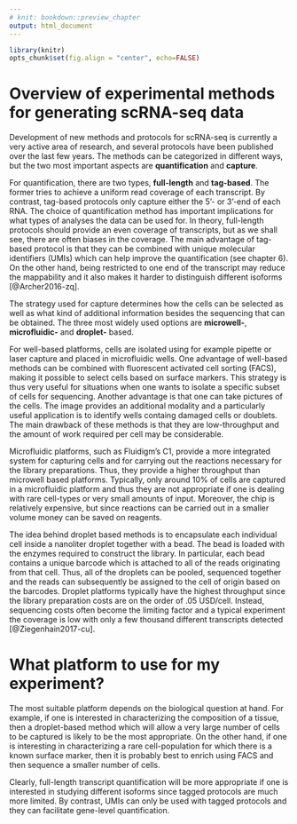 ```yaml
---
# knit: bookdown::preview_chapter
output: html_document
---
```


```r
library(knitr)
opts_chunk$set(fig.align = "center", echo=FALSE)
```

# Overview of experimental methods for generating scRNA-seq data

Development of new methods and protocols for scRNA-seq is currently a very active area of research, and several protocols have been published over the last few years. The methods can be categorized in different ways, but the two most important aspects are __quantification__ and __capture__. 

For quantification, there are two types, __full-length__ and __tag-based__. The former tries to achieve a uniform read coverage of each transcript. By contrast, tag-based protocols only capture either the 5'- or 3'-end of each RNA. The choice of quantification method has important implications for what types of analyses the data can be used for. In theory, full-length protocols should provide an even coverage of transcripts, but as we shall see, there are often biases in the coverage. The main advantage of tag-based protocol is that they can be combined with unique molecular identifiers (UMIs) which can help improve the quantification (see chapter 6). On the other hand, being restricted to one end of the transcript may reduce the mappability and it also makes it harder to distinguish different isoforms [@Archer2016-zq].

The strategy used for capture determines how the cells can be selected as well as what kind of additional information besides the sequencing that can be obtained. The three most widely used options are __microwell-__, __microfluidic-__ and __droplet-__ based.

For well-based platforms, cells are isolated using for example pipette or laser capture and placed in microfluidic wells. One advantage of well-based methods can be combined with fluorescent activated cell sorting (FACS), making it possible to select cells based on surface markers. This strategy is thus very useful for situations when one wants to isolate a specific subset of cells for sequencing. Another advantage is that one can take pictures of the cells. The image provides an additional modality and a particularly useful application is to identify wells containg damaged cells or doublets. The main drawback of these methods is that they are low-throughput and the amount of work required per cell may be considerable.

Microfluidic platforms, such as Fluidigm's C1, provide a more integrated system for capturing cells and for carrying out the reactions necessary for the library preparations. Thus, they provide a higher throughput than microwell based platforms. Typically, only around 10% of cells are captured in a microfluidic platform and thus they are not appropriate if one is dealing with rare cell-types or very small amounts of input. Moreover, the chip is relatively expensive, but since reactions can be carried out in a smaller volume money can be saved on reagents.

The idea behind droplet based methods is to encapsulate each individual cell inside a nanoliter droplet together with a bead. The bead is loaded with the enzymes required to construct the library. In particular, each bead contains a unique barcode which is attached to all of the reads originating from that cell. Thus, all of the droplets can be pooled, sequenced together and the reads can subsequently be assigned to the cell of origin based on the barcodes. Droplet platforms typically have the highest throughput since the library preparation costs are on the order of .05 USD/cell. Instead, sequencing costs often become the limiting factor and a typical experiment the coverage is low with only a few thousand different transcripts detected [@Ziegenhain2017-cu].

# What platform to use for my experiment?

The most suitable platform depends on the biological question at hand. For example, if one is interested in characterizing the composition of a tissue, then a droplet-based method which will allow a very large number of cells to be captured is likely to be the most appropriate. On the other hand, if one is interesting in characterizing a rare cell-population for which there is a known surface marker, then it is probably best to enrich using FACS and then sequence a smaller number of cells.

Clearly, full-length transcript quantification will be more appropriate if one is interested in studying different isoforms since tagged protocols are much more limited. By contrast, UMIs can only be used with tagged protocols and they can facilitate gene-level quantification.



